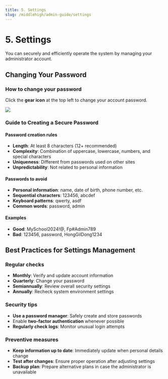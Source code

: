 ```yaml
---
title: 5. Settings
slug: /middlehigh/admin-guide/settings
---
```



# 5. Settings

You can securely and efficiently operate the system by managing your administrator account.

## Changing Your Password

### How to change your password

Click the **gear icon** at the top left to change your account password.

<Image src="/img/en/elementary/admin/05-01.jpg" size="lg" />

### Guide to Creating a Secure Password

#### Password creation rules

- **Length**: At least 8 characters (12+ recommended)
- **Complexity**: Combination of uppercase, lowercase, numbers, and special characters
- **Uniqueness**: Different from passwords used on other sites
- **Unpredictability**: Not related to personal information

#### Passwords to avoid

- **Personal information**: name, date of birth, phone number, etc.
- **Sequential characters**: 123456, abcdef
- **Keyboard patterns**: qwerty, asdf
- **Common words**: password, admin

#### Examples

- **Good**: MySchool2024!@, Fp#Admin789
- **Bad**: 123456, password, HongGilDong1234

## Best Practices for Settings Management

### Regular checks

- **Monthly**: Verify and update account information
- **Quarterly**: Change your password
- **Semiannually**: Review overall security settings
- **Annually**: Recheck system environment settings

### Security tips

- **Use a password manager**: Safely create and store passwords
- Enable **two-factor authentication** whenever possible
- **Regularly check logs**: Monitor unusual login attempts

### Preventive measures

- **Keep information up to date**: Immediately update when personal details change
- **Test after changes**: Ensure proper operation after adjusting settings
- **Backup plan**: Prepare alternative plans in case the administrator is unavailable
